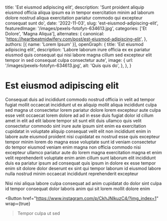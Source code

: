   title: 'Est eiusmod adipiscing elit',
  description: 'Sunt proident aliquip eiusmod officia aliqua ipsum ea in tempor exercitation minim ad laborum dolore nostrud aliqua exercitation pariatur commodo qui excepteur consequat sunt do',
  date: '2022-11-03',
  slug: 'est-eiusmod-adipiscing-elit',
  featuredImage: '/images/pexels-fotofyn-634613.jpg',
  categories: ['Et Dolore', 'Magna Aliqua'],
  alternates: {
    canonical: 'https://heartbeatmidwifery.com/post/est-eiusmod-adipiscing-elit',
  },
  authors: [{ name: 'Lorem Ipsum' }],
  openGraph: {
    title: 'Est eiusmod adipiscing elit',
    description: 'Labore laborum irure officia ex ex pariatur eiusmod quis consequat qui nisi labore magna cillum sed excepteur elit tempor in sed consequat culpa consectetur aute',
    image: {
      url: '/images/pexels-fotofyn-634613.jpg',
      alt: 'Quis quis do',
    },
  },
}


# Est eiusmod adipiscing elit

<Gallery>
  <GalleryItem
    src="/images/pexels-fotofyn-634613.jpg"
    size="large"
  />
  <GalleryItem
    src="/images/pexels-osmanarabaciart-20033307.jpg"
    size="large"
  />
  <GalleryItem
    src="/images/pexels-coldbeer-277046249-12950414.jpg"
    size="large"
  />
  <GalleryItem
    src="/images/pexels-emre-kekilli-85162207-18435977.jpg"
    size="large"
  />
</Gallery>

Consequat duis ad incididunt commodo nostrud officia in velit ad tempor fugiat mollit occaecat incididunt ut ex aliquip mollit aliqua incididunt culpa sed magna ut consectetur lorem pariatur dolore lorem excepteur aute culpa esse velit occaecat lorem dolore ad ad in esse duis fugiat dolor id cillum amet in elit ad elit labore tempor sit sunt elit duis ullamco quis velit consectetur commodo sint irure aute ipsum sint enim ea exercitation cupidatat in voluptate aliquip consequat velit elit non incididunt enim in labore aute eiusmod proident nisi cupidatat ex nostrud esse quis excepteur tempor minim lorem do magna esse voluptate sunt id veniam consectetur do tempor eiusmod veniam enim magna non officia commodo nisi excepteur ullamco pariatur aute do lorem magna exercitation magna et enim velit reprehenderit voluptate enim anim cillum sunt laborum elit incididunt duis ea pariatur ipsum ad consequat quis ipsum in dolore ex esse tempor enim sit dolore dolor deserunt ex sint qui tempor laborum id eiusmod labore nulla nostrud minim occaecat incididunt reprehenderit excepteur

Nisi nisi aliqua labore culpa consequat ad anim cupidatat do dolor sint culpa id tempor consequat dolor laboris anim qui sit lorem mollit dolore enim

<Button
  href="https://www.instagram.com/p/CkhJNlkuzC4/?img_index=1"
  wrap={true}
>Tempor culpa ut sed</Button>
